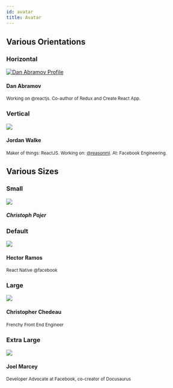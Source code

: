 ```yaml
---
id: avatar
title: Avatar
---
```



## Various Orientations

### Horizontal

<Playground>
  <div class="avatar">
    <a class="avatar__photo-link" href="https://twitter.com/dan_abramov">
      <img
        alt="Dan Abramov Profile"
        class="avatar__photo avatar__photo--lg"
        src="https://avatars1.githubusercontent.com/u/810438?s=460"
      />
    </a>
    <div class="avatar__intro">
      <h4 class="avatar__name">Dan Abramov</h4>
      <small class="avatar__subtitle">
        Working on @reactjs. Co-author of Redux and Create React App.
      </small>
    </div>
  </div>
</Playground>

### Vertical

<Playground>
  <div class="avatar avatar--vertical">
    <img
      class="avatar__photo avatar__photo--xl"
      src="https://avatars1.githubusercontent.com/u/977348?s=460&v=4"
    />
    <div class="avatar__intro">
      <h4 class="avatar__name">Jordan Walke</h4>
      <small class="avatar__subtitle">
        Maker of things: ReactJS. Working on:
        <a href="https://twitter.com/reasonml">@reasonml</a>. At: Facebook Engineering.
      </small>
    </div>
  </div>
</Playground>

## Various Sizes

### Small

<Playground>
<div class="avatar">
  <img
    class="avatar__photo avatar__photo--sm"
    src="https://avatars3.githubusercontent.com/u/13352?s=400&v=4"
  />
  <div class="avatar__intro">
    <h5 class="avatar__name">Christoph Pojer</h5>
  </div>
</div>

</Playground>

### Default

<Playground>
  <div class="avatar">
    <img
      class="avatar__photo"
      src="https://avatars1.githubusercontent.com/u/165856?s=460&v=4"
    />
    <div class="avatar__intro">
      <h4 class="avatar__name">Hector Ramos</h4>
      <small class="avatar__subtitle">React Native @facebook</small>
    </div>
  </div>
</Playground>

### Large

<Playground>
  <div class="avatar">
    <img
      class="avatar__photo avatar__photo--lg"
      src="https://avatars2.githubusercontent.com/u/197597?s=460"
    />
    <div class="avatar__intro">
      <h4 class="avatar__name">Christopher Chedeau</h4>
      <small class="avatar__subtitle">Frenchy Front End Engineer</small>
    </div>
  </div>
</Playground>

### Extra Large

<Playground>
  <div class="avatar">
    <img
      class="avatar__photo avatar__photo--xl"
      src="https://avatars0.githubusercontent.com/u/3757713?s=460&v=4"
    />
    <div class="avatar__intro">
      <h4 class="avatar__name">Joel Marcey</h4>
      <small class="avatar__subtitle">
        Developer Advocate at Facebook, co-creator of Docusaurus
      </small>
    </div>
  </div>
</Playground>
